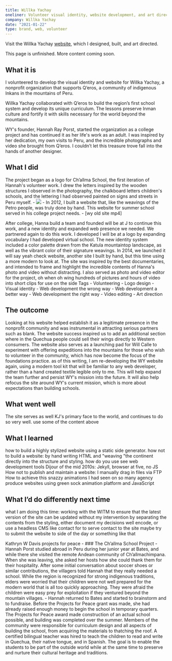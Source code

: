 ```yaml
---
title: Willka Yachay
oneliner: Volunteer visual identity, website development, and art direction for a nonprofit supporting indigenous Inkans in the mountains of Peru
company: Willka Yachay
date: "2021-01-22"
type: brand, web, volunteer
---
```


<p className="bigText">Visit the Willka Yachay <a href="http://www.willkayachay.org">website</a>, which I designed, built, and art directed.</p>

<p className="bigText">This page is unfinished. More content coming soon.</p>

## What it is
<p className="bigText"> I volunteered to develop the visual identity and website for Willka Yachay, a nonprofit organization that supports Q’eros, a community of indigenous Inkans in the mountains of Peru.</p>

Willka Yachay collaborated with Q’eros to build the region’s first school system and develop its unique curriculum. The lessons preserve Inman culture and fortify it with skills necessary for the world beyond the mountains.</p>


WY's founder, Hannah Ray Porst, started the organization as a college project and has continued it as her life's work as an adult. I was inspired by her dedication, my own visits to Peru, and the incredible photographs and video she brought from Q’eros. I couldn’t let this treasure trove fall into the hands of another designer.

## What I did
The project began as a logo for Ch’allma School, the first iteration of Hannah's volunteer work. I drew the letters inspired by the wooden structures I observed in the photography, the chalkboard letters children's schools, and the lettering I had observed painted on signs and streets in Peru myself.
    - ![](https://firebasestorage.googleapis.com/v0/b/firescript-577a2.appspot.com/o/imgs%2Fapp%2Fjakezien%2FUK_tnWKDwL.png?alt=media&token=1720a257-8a33-498e-943f-eb6edf0c970c)
    - 
In 2012, I built a website that, like the weavings of the Petro people, was truly done by hand. This website for summer school served in his college project needs.
    - [wy old site mp4]


After college, Hanna build a team and founded will be at J to continue this work, and a new identity and expanded web presence we needed. We partnered again to do this work.
I developed I will be at a logo by expanding vocabulary I had developed virtual school.
The new identity system included a color palette drawn from the Katula mountaintop landscape, as well as the vibrant color of their signature weavings.
In 2014, we launched it will say yeah check website, another site I built by hand, but this time using a more modern to look at. The site was inspired by the best documentaries, and intended to frame and highlight the incredible contents of Hanna's photo and video without distracting.
I also served as photo and video editor for the project, oh when oh wing hundreds of pictures and hours of video into short clips for use on the side
Tags
    - Volunteering
    - Logo design
    - Visual identity
    - Web development the wrong way
    - Web development a better way
    - Web development the right way
    - Video editing
    - Art direction
## The outcome
Looking at his website helped establish it as a legitimate presence in the nonprofit community and was instrumental in attracting serious partners such as blank.
The website success inspired us to add an additional section where in the Quechua people could sell their wings directly to Western consumers.
The website also serves as a launching pad for Will Calle to experiment with offering expeditions into the mountains for those who wish to volunteer in the community, which has now become the focus of the foundations practice.
as of this writing, I am re-developing the WY website again, using a modern tool kit that will be familiar to any web developer, rather than a hand created textile legible only to me. This will help expand the team further and persist WY's mission into the future. It will also help refocus the site around WY's current mission, which is more about expectations than building schools.

## What went well
The site serves as well KJ's primary face to the world, and continues to do so very well.
use some of the content above

## What I learned
how to build a highly stylized website using a static side generator.
how not to build a website: by hand writing HTML and "weaving "the continent directly into the structure and styling.
how do you use see web development tools Dijour of the mid 2010s: Jekyll, browser at five, no JS
How not to publish and maintain a website: I manually drag in files via FTP
How to achieve this snazzy animations I had seen on so many agency produce websites using green sock animation platform and JavaScript
## What I’d do differently next time
what I am doing this time: working with the WITM to ensure that the latest version of the site can be updated without my intervention by separating the contents from the styling,
either document my decisions well encode, or use a headless CMS like contact for to serve contact to the site
maybe try to submit the website to side of the day or something like that

Kathryn W Davis projects for peace
    - ### The Ch’allma School Project
        - Hannah Porst studied abroad in Peru during her junior year at Bates, and while there she visited the remote Andean community of Ch’allmachimpana. When she was leaving, she asked her hosts how she could thank them for their hospitality. After some initial conversation about soccer shoes or similar contributions, the villagers told Hannah that they really needed a school. While the region is recognized for strong indigenous traditions, elders were worried that their children were not well prepared for the modern world that is all too quickly approaching. They were afraid the children were easy prey for exploitation if they ventured beyond the mountain villages.
        - Hannah returned to Bates and started to brainstorm and to fundraise. Before the Projects for Peace grant was made, she had already raised enough money to begin the school in temporary quarters. The Projects for Peace award made construction of an actual school possible, and building was completed over the summer. Members of the community were responsible for curriculum design and all aspects of building the school, from acquiring the materials to thatching the roof. A certified bilingual teacher was hired to teach the children to read and write in Quechua, their native tongue, and in Spanish. The goal is to enable the students to be part of the outside world while at the same time to preserve and nurture their cultural heritage and traditions.
